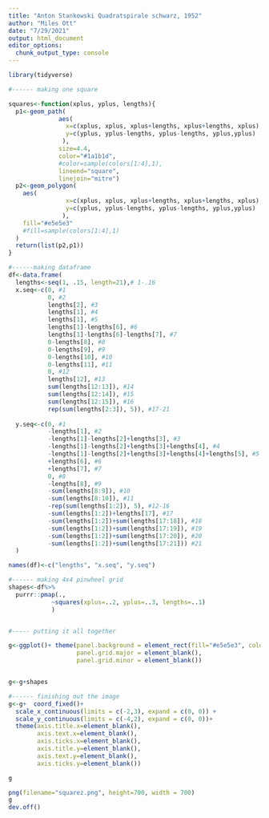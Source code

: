 ```yaml
---
title: "Anton Stankowski Quadratspirale schwarz, 1952"
author: "Miles Ott"
date: "7/29/2021"
output: html_document
editor_options: 
  chunk_output_type: console
---
```



```r
library(tidyverse)

#------ making one square

squares<-function(xplus, yplus, lengths){
  p1<-geom_path(
              aes(
                x=c(xplus, xplus, xplus+lengths, xplus+lengths, xplus),
                y=c(yplus, yplus-lengths, yplus-lengths, yplus,yplus)
               ),
              size=4.4,
              color="#1a1b1d",
              #color=sample(colors[1:4],1),
              lineend="square",
              linejoin="mitre")
  p2<-geom_polygon(
    aes(
                x=c(xplus, xplus, xplus+lengths, xplus+lengths, xplus),
                y=c(yplus, yplus-lengths, yplus-lengths, yplus,yplus)
               ),
    fill="#e5e5e3"
    #fill=sample(colors[1:4],1)
  )
  return(list(p2,p1))
}

#------making dataframe
df<-data.frame(
  lengths<-seq(1, .15, length=21),# 1-.16
  x.seq<-c(0, #1
           0, #2
           lengths[2], #3
           lengths[1], #4
           lengths[1], #5
           lengths[1]-lengths[6], #6
           lengths[1]-lengths[6]-lengths[7], #7
           0-lengths[8], #8
           0-lengths[9], #9
           0-lengths[10], #10
           0-lengths[11], #11
           0, #12
           lengths[12], #13
           sum(lengths[12:13]), #14
           sum(lengths[12:14]), #15
           sum(lengths[12:15]), #16
           rep(sum(lengths[2:3]), 5)), #17-21
  
  y.seq<-c(0, #1
           -lengths[1], #2
           -lengths[1]-lengths[2]+lengths[3], #3
           -lengths[1]-lengths[2]+lengths[3]+lengths[4], #4
           -lengths[1]-lengths[2]+lengths[3]+lengths[4]+lengths[5], #5
           +lengths[6], #6
           +lengths[7], #7
           0, #8
           -lengths[8], #9 
           -sum(lengths[8:9]), #10
           -sum(lengths[8:10]), #11
           -rep(sum(lengths[1:2]), 5), #12-16 
           -sum(lengths[1:2])+lengths[17], #17
           -sum(lengths[1:2])+sum(lengths[17:18]), #18
           -sum(lengths[1:2])+sum(lengths[17:19]), #19
           -sum(lengths[1:2])+sum(lengths[17:20]), #20
           -sum(lengths[1:2])+sum(lengths[17:21])) #21
  )

names(df)<-c("lengths", "x.seq", "y.seq")

#------ making 4x4 pinwheel grid
shapes<-df%>%
  purrr::pmap(., 
            ~squares(xplus=..2, yplus=..3, lengths=..1)
            )


#----- putting it all together

g<-ggplot()+ theme(panel.background = element_rect(fill="#e5e5e3", colour='#e5e5e3'),
                   panel.grid.major = element_blank(),
                   panel.grid.minor = element_blank())


g<-g+shapes

#------ finishing out the image 
g<-g+  coord_fixed()+
  scale_x_continuous(limits = c(-2,3), expand = c(0, 0)) +
  scale_y_continuous(limits = c(-4,2), expand = c(0, 0))+
  theme(axis.title.x=element_blank(),
        axis.text.x=element_blank(),
        axis.ticks.x=element_blank(),
        axis.title.y=element_blank(),
        axis.text.y=element_blank(),
        axis.ticks.y=element_blank())

g

png(filename="squarez.png", height=700, width = 700)
g
dev.off()


```


